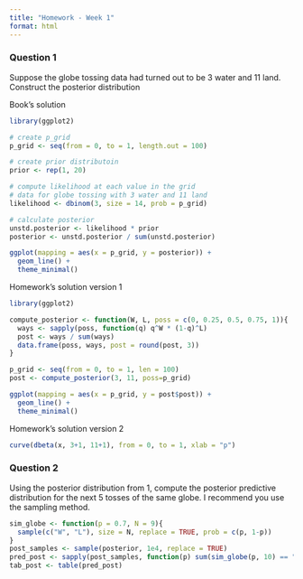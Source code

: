 ```yaml
---
title: "Homework - Week 1"
format: html
---
```


### Question 1
Suppose the globe tossing data had turned out to be 3 water and 11 land. Construct the posterior distribution

Book's solution
```r
library(ggplot2)

# create p_grid
p_grid <- seq(from = 0, to = 1, length.out = 100)

# create prior distributoin
prior <- rep(1, 20)

# compute likelihood at each value in the grid
# data for globe tossing with 3 water and 11 land
likelihood <- dbinom(3, size = 14, prob = p_grid)

# calculate posterior 
unstd.posterior <- likelihood * prior
posterior <- unstd.posterior / sum(unstd.posterior)

ggplot(mapping = aes(x = p_grid, y = posterior)) +
  geom_line() +
  theme_minimal()
```
Homework's solution version 1
```r
library(ggplot2)

compute_posterior <- function(W, L, poss = c(0, 0.25, 0.5, 0.75, 1)){
  ways <- sapply(poss, function(q) q^W * (1-q)^L)
  post <- ways / sum(ways)
  data.frame(poss, ways, post = round(post, 3))
}

p_grid <- seq(from = 0, to = 1, len = 100)
post <- compute_posterior(3, 11, poss=p_grid)

ggplot(mapping = aes(x = p_grid, y = post$post)) +
  geom_line() +
  theme_minimal()
```
Homework's solution version 2
```r
curve(dbeta(x, 3+1, 11+1), from = 0, to = 1, xlab = "p")
```

### Question 2
Using the posterior distribution from 1, compute the posterior predictive distribution for the next 5 tosses of the same globe. I recommend you use the sampling method.

```r
sim_globe <- function(p = 0.7, N = 9){
  sample(c("W", "L"), size = N, replace = TRUE, prob = c(p, 1-p))
}
post_samples <- sample(posterior, 1e4, replace = TRUE)
pred_post <- sapply(post_samples, function(p) sum(sim_globe(p, 10) == "W"))
tab_post <- table(pred_post)
```

